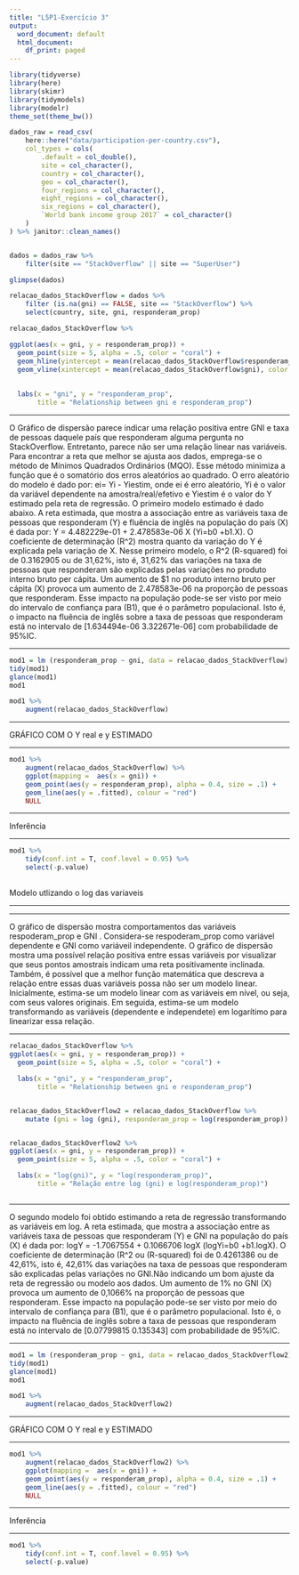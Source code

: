 ```yaml
---
title: "L5P1-Exercício 3"
output:
  word_document: default
  html_document:
    df_print: paged
---
```



```r
library(tidyverse)
library(here)
library(skimr)
library(tidymodels)
library(modelr)
theme_set(theme_bw())
```

```r
dados_raw = read_csv(
    here::here("data/participation-per-country.csv"),
    col_types = cols(
        .default = col_double(),
        site = col_character(),
        country = col_character(),
        geo = col_character(),
        four_regions = col_character(),
        eight_regions = col_character(),
        six_regions = col_character(),
        `World bank income group 2017` = col_character()
    )
) %>% janitor::clean_names()


dados = dados_raw %>% 
    filter(site == "StackOverflow" || site == "SuperUser")

glimpse(dados)
```

```r
relacao_dados_StackOverflow = dados %>%
    filter (is.na(gni) == FALSE, site == "StackOverflow") %>%
    select(country, site, gni, responderam_prop)
```


<!--
3. Descreva a relação entre GNI (produto interno bruto per cápita) dos países e a taxa de pessoas daquele país que responderam alguma pergunta no StackOverflow. 
-->



```r
relacao_dados_StackOverflow %>%

ggplot(aes(x = gni, y = responderam_prop)) +
  geom_point(size = 5, alpha = .5, color = "coral") +
  geom_hline(yintercept = mean(relacao_dados_StackOverflow$responderam_prop), color = "red") + 
  geom_vline(xintercept = mean(relacao_dados_StackOverflow$gni), color = "red") +
    
    
  labs(x = "gni", y = "responderam_prop",
       title = "Relationship between gni e responderam_prop") 

```

---

O Gráfico de dispersão parece indicar uma relação positiva entre GNI e taxa de pessoas daquele país que responderam alguma pergunta no StackOverflow. Entretanto, parece não ser uma relação linear nas variáveis. 
Para encontrar a reta que melhor se ajusta aos dados, emprega-se o método de Mínimos Quadrados Ordinários (MQO). Esse método minimiza a função que é o somatório dos erros aleatórios ao quadrado. O erro aleatório do modelo é dado por: ei= Yi - Yiestim, onde ei é erro aleatório, Yi é o valor da variável dependente na amostra/real/efetivo e Yiestim é o valor do Y estimado pela reta de regressão. O primeiro modelo estimado é dado abaixo. A reta estimada, que mostra a associação entre as variáveis taxa de pessoas que responderam (Y) e fluência de inglês na população do país (X) é dada por: Y = 4.482229e-01 + 2.478583e-06 X (Yi=b0 +b1.X). O coeficiente de determinação (R^2) mostra quanto da variação do Y é explicada pela variação de X. Nesse primeiro modelo, o R^2 (R-squared) foi de 0.3162905 ou de 31,62%, isto é, 31,62% das variações na taxa de pessoas que responderam são explicadas pelas variações no produto interno bruto per cápita. Um aumento de $1  no produto interno bruto per cápita (X) provoca um aumento de 2.478583e-06 na proporção de pessoas que responderam. Esse impacto na população pode-se ser visto por meio do intervalo de confiança para (B1), que é o parâmetro populacional. Isto é, o impacto na fluência de inglês sobre a taxa de pessoas que responderam está no intervalo de [1.634494e-06	3.322671e-06] com probabilidade de 95%IC.

---


```r
mod1 = lm (responderam_prop ~ gni, data = relacao_dados_StackOverflow)
tidy(mod1)
glance(mod1)
mod1

```
```r
mod1 %>% 
    augment(relacao_dados_StackOverflow)

```

---

GRÁFICO COM O Y real e y ESTIMADO

---



```r

mod1 %>%
    augment(relacao_dados_StackOverflow) %>%
    ggplot(mapping =  aes(x = gni)) +
    geom_point(aes(y = responderam_prop), alpha = 0.4, size = .1) +
    geom_line(aes(y = .fitted), colour = "red") 
    NULL
```

---

Inferência

---


```r

mod1 %>%
    tidy(conf.int = T, conf.level = 0.95) %>%
    select(-p.value)

```

 



<!--
===============================================================================
                     Modelo utlizando o log das variaveis
===============================================================================
-->

---

Modelo utlizando o log das variaveis

---


---

O gráfico de dispersão mostra comportamentos das variáveis respoderam_prop e GNI . Considera-se respoderam_prop como variável dependente e GNI como variáveil independente. O gráfico de dispersão mostra uma possível relação positiva entre essas variáveis por visualizar que seus pontos amostrais indicam uma reta positivamente inclinada. Também, é possível que a melhor função matemática que descreva a relação entre essas duas variáveis possa não ser um modelo linear. Inicialmente, estima-se um modelo linear com as variáveis  em nível, ou seja, com seus valores originais. Em seguida, estima-se um modelo transformando as variáveis (dependente e independete) em logarítimo para linearizar essa relação.

---

```r

relacao_dados_StackOverflow %>%
ggplot(aes(x = gni, y = responderam_prop)) +
  geom_point(size = 5, alpha = .5, color = "coral") +

  labs(x = "gni", y = "responderam_prop",
       title = "Relationship between gni e responderam_prop") 


relacao_dados_StackOverflow2 = relacao_dados_StackOverflow %>%
    mutate (gni = log (gni), responderam_prop = log(responderam_prop))


relacao_dados_StackOverflow2 %>%
ggplot(aes(x = gni, y = responderam_prop)) +
  geom_point(size = 5, alpha = .5, color = "coral") +

  labs(x = "log(gni)", y = "log(responderam_prop)",
       title = "Relação entre log (gni) e log(responderam_prop)") 



```


---

O segundo modelo foi obtido estimando a reta de regressão transformando as variáveis em log. A reta estimada, que mostra a associação entre as variáveis taxa de pessoas que responderam (Y) e GNI na população do país (X) é dada por: logY = -1.7067554 + 0.1066706	 logX (logYi=b0 +b1.logX). O coeficiente de determinação (R^2 ou (R-squared) foi de 0.4261386 ou de 42,61%, isto é, 42,61% das variações na taxa de pessoas que responderam são explicadas pelas variações no GNI.Não indicando um bom ajuste da reta de regressão ou modelo aos dados. Um aumento de 1% no GNI (X) provoca um aumento de 0,1066% na proporção de pessoas que responderam. Esse impacto na população pode-se ser visto por meio do intervalo de confiança para (B1), que é o parâmetro populacional. Isto é, o impacto na fluência de inglês sobre a taxa de pessoas que responderam está no intervalo de [0.07799815	0.135343] com probabilidade de 95%IC.

---


```r
mod1 = lm (responderam_prop ~ gni, data = relacao_dados_StackOverflow2)
tidy(mod1)
glance(mod1)
mod1

```
```r
mod1 %>% 
    augment(relacao_dados_StackOverflow2)

```

---

GRÁFICO COM O Y real e y ESTIMADO

---


```r

mod1 %>%
    augment(relacao_dados_StackOverflow2) %>%
    ggplot(mapping =  aes(x = gni)) +
    geom_point(aes(y = responderam_prop), alpha = 0.4, size = .1) +
    geom_line(aes(y = .fitted), colour = "red") 
    NULL
```


---

Inferência

---

```r
mod1 %>%
    tidy(conf.int = T, conf.level = 0.95) %>%
    select(-p.value)

```


